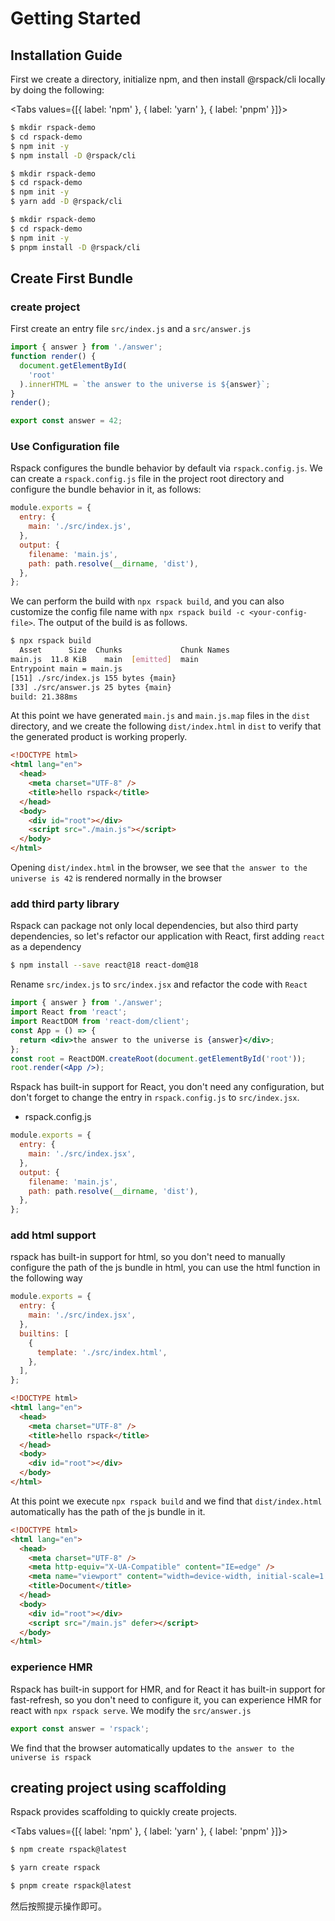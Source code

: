 # Getting Started

## Installation Guide

First we create a directory, initialize npm, and then install @rspack/cli locally by doing the following:


<Tabs values={[{ label: 'npm' }, { label: 'yarn' }, { label: 'pnpm' }]}>
  <Tab>

```sh
$ mkdir rspack-demo
$ cd rspack-demo
$ npm init -y
$ npm install -D @rspack/cli
```

  </Tab>

  <Tab>

```sh
$ mkdir rspack-demo
$ cd rspack-demo
$ npm init -y
$ yarn add -D @rspack/cli
```

  </Tab>

  <Tab>

```sh
$ mkdir rspack-demo
$ cd rspack-demo
$ npm init -y
$ pnpm install -D @rspack/cli
```

  </Tab>
</Tabs>

## Create First Bundle

### create project

First create an entry file `src/index.js` and a `src/answer.js`

```js title="src/index.js"
import { answer } from './answer';
function render() {
  document.getElementById(
    'root'
  ).innerHTML = `the answer to the universe is ${answer}`;
}
render();
```

```js title="src/answer.js"
export const answer = 42;
```

### Use Configuration file

Rspack configures the bundle behavior by default via `rspack.config.js`. We can create a `rspack.config.js` file in the project root directory and configure the bundle behavior in it, as follows:

```js title="rspack.config.js"
module.exports = {
  entry: {
    main: './src/index.js',
  },
  output: {
    filename: 'main.js',
    path: path.resolve(__dirname, 'dist'),
  },
};
```

We can perform the build with `npx rspack build`, and you can also customize the config file name with `npx rspack build -c <your-config-file>`. The output of the build is as follows.

```sh
$ npx rspack build
  Asset      Size  Chunks             Chunk Names
main.js  11.8 KiB    main  [emitted]  main
Entrypoint main = main.js
[151] ./src/index.js 155 bytes {main}
[33] ./src/answer.js 25 bytes {main}
build: 21.388ms
```

At this point we have generated `main.js` and `main.js.map` files in the `dist` directory, and we create the following `dist/index.html` in `dist` to verify that the generated product is working properly.

```html title="dist/index.html"
<!DOCTYPE html>
<html lang="en">
  <head>
    <meta charset="UTF-8" />
    <title>hello rspack</title>
  </head>
  <body>
    <div id="root"></div>
    <script src="./main.js"></script>
  </body>
</html>
```

Opening `dist/index.html` in the browser, we see that `the answer to the universe is 42` is rendered normally in the browser

### add third party library

Rspack can package not only local dependencies, but also third party dependencies, so let's refactor our application with React, first adding `react` as a dependency

```sh
$ npm install --save react@18 react-dom@18
```

Rename `src/index.js` to `src/index.jsx` and refactor the code with `React`

```jsx title="src/index.jsx"
import { answer } from './answer';
import React from 'react';
import ReactDOM from 'react-dom/client';
const App = () => {
  return <div>the answer to the universe is {answer}</div>;
};
const root = ReactDOM.createRoot(document.getElementById('root'));
root.render(<App />);
```

Rspack has built-in support for React, you don't need any configuration, but don't forget to change the entry in `rspack.config.js` to `src/index.jsx`.

- rspack.config.js

```js
module.exports = {
  entry: {
    main: './src/index.jsx',
  },
  output: {
    filename: 'main.js',
    path: path.resolve(__dirname, 'dist'),
  },
};
```

### add html support

rspack has built-in support for html, so you don't need to manually configure the path of the js bundle in html, you can use the html function in the following way

```js title="rspack.config.js"
module.exports = {
  entry: {
    main: './src/index.jsx',
  },
  builtins: [
    {
      template: './src/index.html',
    },
  ],
};
```

```html title="src/index.html"
<!DOCTYPE html>
<html lang="en">
  <head>
    <meta charset="UTF-8" />
    <title>hello rspack</title>
  </head>
  <body>
    <div id="root"></div>
  </body>
</html>
```

At this point we execute `npx rspack build` and we find that `dist/index.html` automatically has the path of the js bundle in it.

```html title="dist/index.html"
<!DOCTYPE html>
<html lang="en">
  <head>
    <meta charset="UTF-8" />
    <meta http-equiv="X-UA-Compatible" content="IE=edge" />
    <meta name="viewport" content="width=device-width, initial-scale=1.0" />
    <title>Document</title>
  </head>
  <body>
    <div id="root"></div>
    <script src="/main.js" defer></script>
  </body>
</html>
```

### experience HMR

Rspack has built-in support for HMR, and for React it has built-in support for fast-refresh, so you don't need to configure it, you can experience HMR for react with `npx rspack serve`.
We modify the `src/answer.js`

```js title="src/answer.js"
export const answer = 'rspack';
```

We find that the browser automatically updates to `the answer to the universe is rspack`

## creating project using scaffolding

Rspack provides scaffolding to quickly create projects.

<Tabs values={[{ label: 'npm' }, { label: 'yarn' }, { label: 'pnpm' }]}>
  <Tab>

```sh
$ npm create rspack@latest
```

  </Tab>

  <Tab>

```sh
$ yarn create rspack
```

  </Tab>

  <Tab>

```sh
$ pnpm create rspack@latest
```

  </Tab>
</Tabs>

然后按照提示操作即可。
